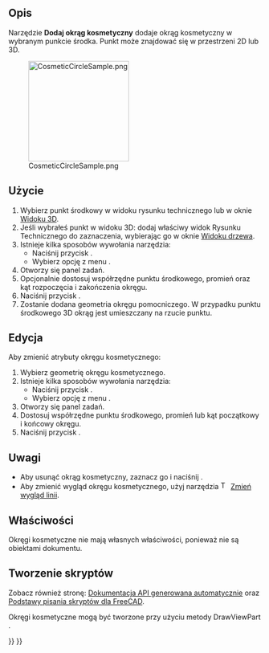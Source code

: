<languages/>

{{Docnav/pl
|[[TechDraw_2PointCosmeticLine/pl|Dodaj linię kosmetyczną wytyczoną przez dwa punkty]]
|[[TechDraw_DecorateLine/pl|Zmień wygląd linii]]
|[[TechDraw_Workbench/pl|środowisko pracy Rysunek Techniczny]]
|IconL=TechDraw_2PointCosmeticLine.svg
|IconR=TechDraw_DecorateLine.svg
|IconC=Workbench_TechDraw.svg
}}

{{GuiCommand/pl
|Name=TechDraw CosmeticCircle
|Name/pl=Rysunek Techniczny Okrąg kosmetyczny
|MenuLocation=Rysunek Techniczny → Dodaj linie → Dodaj okrąg kosmetyczny
|Workbenches=[[TechDraw_Workbench/pl|Rysunek Techniczny]]
|Version=1.0
|SeeAlso=[[TechDraw_2PointCosmeticLine/pl|Dodaj linię kosmetyczną wytyczoną przez dwa punkty]]
}}

<span id="Description"></span>
==Opis==

Narzędzie '''Dodaj okrąg kosmetyczny''' dodaje okrąg kosmetyczny w wybranym punkcie środka. Punkt może znajdować się w przestrzeni 2D lub 3D.

[[Image:CosmeticCircleSample.png|200px]]

{{Caption|Geometria okręgu pomocniczego}}

<span id="Usage_create"></span>
==Użycie==

# Wybierz punkt środkowy w widoku rysunku technicznego lub w oknie [[3D_view/pl|Widoku 3D]].
# Jeśli wybrałeś punkt w widoku 3D: dodaj właściwy widok Rysunku Technicznego do zaznaczenia, wybierając go w oknie [[Tree_view/pl|Widoku drzewa]].
# Istnieje kilka sposobów wywołania narzędzia:
#* Naciśnij przycisk {{Button|[[Image:TechDraw_CosmeticCircle.svg|16px]] '''Dodaj okrąg kosmetyczny'''}}.
#* Wybierz opcję z menu {{MenuCommand|Rysunek Techniczny → Dodaj linie → [[Image:TechDraw_CosmeticCircle.svg|16px]] Dodaj okrąg kosmetyczny}}.
# Otworzy się panel zadań.
# Opcjonalnie dostosuj współrzędne punktu środkowego, promień oraz kąt rozpoczęcia i zakończenia okręgu.
# Naciśnij przycisk {{Button|OK}}.
# Zostanie dodana geometria okręgu pomocniczego. W przypadku punktu środkowego 3D okrąg jest umieszczany na rzucie punktu.

<span id="Usage_edit"></span>
==Edycja==

Aby zmienić atrybuty okręgu kosmetycznego:

# Wybierz geometrię okręgu kosmetycznego.
# Istnieje kilka sposobów wywołania narzędzia:
#* Naciśnij przycisk {{Button|[[Image:TechDraw_CosmeticCircle.svg|16px]] '''Dodaj okrąg kosmetyczny'''}}.
#* Wybierz opcję z menu {{MenuCommand|Rysunek Techniczny → Dodaj linie → [[Image:TechDraw_CosmeticCircle.svg|16px]] Dodaj okrąg kosmetyczny.}}.
# Otworzy się panel zadań.
# Dostosuj współrzędne punktu środkowego, promień lub kąt początkowy i końcowy okręgu.
# Naciśnij przycisk {{Button|OK}}.

<span id="Notes"></span>
==Uwagi==

* Aby usunąć okrąg kosmetyczny, zaznacz go i naciśnij {{KEY|Delete}}.
* Aby zmienić wygląd okręgu kosmetycznego, użyj narzędzia [[Image:TechDraw_DecorateLine.svg|16px]] [[TechDraw_DecorateLine/pl|Zmień wygląd linii]].

<span id="Properties"></span>
==Właściwości==

Okręgi kosmetyczne nie mają własnych właściwości, ponieważ nie są obiektami dokumentu.

<span id="Scripting"></span>
==Tworzenie skryptów==

Zobacz również stronę: [https://freecad.github.io/SourceDoc/ Dokumentacja API generowana automatycznie] oraz [[FreeCAD_Scripting_Basics/pl|Podstawy pisania skryptów dla FreeCAD]].

Okręgi kosmetyczne mogą być tworzone przy użyciu metody DrawViewPart {{Incode|makeCosmeticCircle(center, radius, start angle, end angle)}}.


{{Docnav/pl
|[[TechDraw_2PointCosmeticLine/pl|Dodaj linię kosmetyczną wytyczoną przez dwa punkty]]
|[[TechDraw_DecorateLine/pl|Zmień wygląd linii]]
|[[TechDraw_Workbench/pl|środowisko pracy Rysunek Techniczny]]
|IconL=TechDraw_2PointCosmeticLine.svg
|IconR=TechDraw_DecorateLine.svg
|IconC=Workbench_TechDraw.svg
}}

{{TechDraw_Tools_navi{{#translation:}}}}
{{Userdocnavi{{#translation:}}}}
